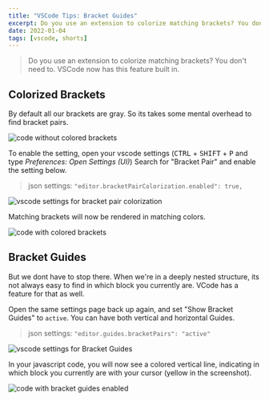 ```yaml
---
title: "VSCode Tips: Bracket Guides"
excerpt: Do you use an extension to colorize matching brackets? You don't need to.
date: 2022-01-04
tags: [vscode, shorts]
---
```


> Do you use an extension to colorize matching brackets? You don't need to. VSCode now has this feature built in.

## Colorized Brackets

By default all our brackets are gray. So its takes some mental overhead to find bracket pairs.

![code without colored brackets](/images/vscode-brackets/01.png)

To enable the setting, open your vscode settings (<kbd>CTRL</kbd> + <kbd>SHIFT</kbd> + <kbd>P</kbd> and type _Preferences: Open Settings (UI)_)
Search for "Bracket Pair" and enable the setting below.

> json settings: `"editor.bracketPairColorization.enabled": true,`

![vscode settings for bracket pair colorization](/images/vscode-brackets/02.png)

Matching brackets will now be rendered in matching colors.

![code with colored brackets](/images/vscode-brackets/03.png)

## Bracket Guides

But we dont have to stop there. When we're in a deeply nested structure, its not always easy to find in which block you currently are. VCode has a feature for that as well.

Open the same settings page back up again, and set "Show Bracket Guides" to `active`. You can have both vertical and horizontal Guides.

> json settings: `"editor.guides.bracketPairs": "active"`

![vscode settings for Bracket Guides](/images/vscode-brackets/04.png)

In your javascript code, you will now see a colored vertical line, indicating in which block you currently are with your cursor (yellow in the screenshot).

![code with bracket guides enabled](/images/vscode-brackets/05.png)
